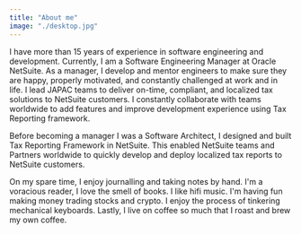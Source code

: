 ```yaml
---
title: "About me"
image: "./desktop.jpg"
---
```



I have more than 15 years of experience in software engineering and development. Currently, I am a Software Engineering Manager at Oracle NetSuite. As a manager, I develop and mentor engineers to make sure they are happy, properly motivated, and constantly challenged at work and in life. I lead JAPAC teams to deliver on-time, compliant, and localized tax solutions to NetSuite customers. I constantly collaborate with teams worldwide to add features and improve development experience using Tax Reporting framework. 

Before becoming a manager I was a Software Architect, I designed and built Tax Reporting Framework in NetSuite. This enabled NetSuite teams and Partners worldwide to quickly develop and deploy localized tax reports to NetSuite customers. 

On my spare time, I enjoy journalling and taking notes by hand. I'm a voracious reader, I love the smell of books. I like hifi music. I'm having fun making money trading stocks and crypto. I enjoy the process of tinkering mechanical keyboards. Lastly, I live on coffee so much that I roast and brew my own coffee.